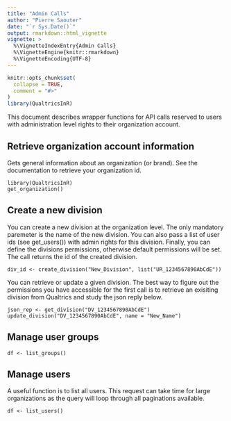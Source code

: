 ```yaml
---
title: "Admin Calls"
author: "Pierre Saouter"
date: "`r Sys.Date()`"
output: rmarkdown::html_vignette
vignette: >
  %\VignetteIndexEntry{Admin Calls}
  %\VignetteEngine{knitr::rmarkdown}
  %\VignetteEncoding{UTF-8}
---
```


```r
knitr::opts_chunk$set(
  collapse = TRUE,
  comment = "#>"
)
library(QualtricsInR)
```

This document describes wrapper functions for API calls reserved to users with administration level rights to their organization account.

## Retrieve organization account information 

Gets general information about an organization (or brand). See the documentation to retrieve your organization id.

```
library(QualtricsInR)
get_organization()
```

## Create a new division

You can create a new division at the organization level. The only mandatory paremeter is the name of the new division. You can also pass a list of 
user ids (see get_users()) with admin rights for this division. Finally, you can define the divisions permissions,
otherwise default permissions will be set. The call returns the id of the created division.

```
div_id <- create_division("New_Division", list("UR_1234567890AbCdE"))
```

You can retrieve or update a given division. The best way to figure out the permissions you have accessible for the first call
is to retrieve an exisiting division from Qualtrics and study the json reply below.

```
json_rep <- get_division("DV_1234567890AbCdE")
update_division("DV_1234567890AbCdE", name = "New_Name")
```

## Manage user groups

```
df <- list_groups()
```

## Manage users

A useful function is to list all users. This request can take time for large organizations as the query will loop through
all paginations available.

```
df <- list_users()
```
